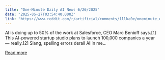 ```yaml
---
title: "One-Minute Daily AI News 6/26/2025"
date: "2025-06-27T03:54:40.000Z"
link: "https://www.reddit.com/r/artificial/comments/1llka0e/oneminute_daily_ai_news_6262025/"
---
```


AI is doing up to 50% of the work at Salesforce, CEO Marc Benioff says.[1]
 This AI-powered startup studio plans to launch 100,000 companies a year — really.[2]
 Slang, spelling errors derail AI in me...

[Read more](https://www.reddit.com/r/artificial/comments/1llka0e/oneminute_daily_ai_news_6262025/)
